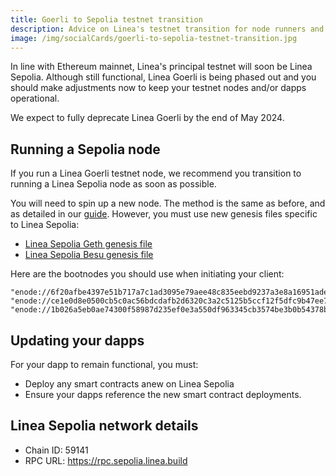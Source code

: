 ```yaml
---
title: Goerli to Sepolia testnet transition
description: Advice on Linea's testnet transition for node runners and developers
image: /img/socialCards/goerli-to-sepolia-testnet-transition.jpg
---
```


In line with Ethereum mainnet, Linea's principal testnet will soon be Linea Sepolia. Although still functional, Linea Goerli is being phased out and you should make adjustments now to keep your testnet nodes and/or dapps operational.

We expect to fully deprecate Linea Goerli by the end of May 2024.

## Running a Sepolia node

If you run a Linea Goerli testnet node, we recommend you transition to running a Linea Sepolia node as soon as possible.

You will need to spin up a new node. The method is the same as before, and as detailed in our [guide](/build-on-linea/run-a-node). However, you must use new genesis files specific to Linea Sepolia:

- [Linea Sepolia Geth genesis file](pathname:///files/sepolia/genesis-sepolia-geth.json)
- [Linea Sepolia Besu genesis file](pathname:///files/sepolia/genesis-sepolia-besu.json)

Here are the bootnodes you should use when initiating your client:

```
"enode://6f20afbe4397e51b717a7c1ad3095e79aee48c835eebd9237a3e8a16951ade1fe0e66e981e30ea269849fcb6ba03d838da37f524fabd2a557474194a2e2604fa@18.221.100.27:31002"
"enode://ce1e0d8e0500cb5c0ac56bdcdafb2d6320c3a2c5125b5ccf12f5dfc9b47ee74acbcafc32559017613136c9c36a0ce74ba4f83b7fb8244f099f3b15708d9d3129@3.23.75.47:31000"
"enode://1b026a5eb0ae74300f58987d235ef0e3a550df963345cb3574be3b0b54378bd11f14dfd515a8976f2c2d2826090e9507b8ccc24f896a9ffffffcabcfd996a733@3.129.120.128:31001"
```

## Updating your dapps

For your dapp to remain functional, you must:

- Deploy any smart contracts anew on Linea Sepolia
- Ensure your dapps reference the new smart contract deployments.

## Linea Sepolia network details

- Chain ID: 59141
- RPC URL: https://rpc.sepolia.linea.build
